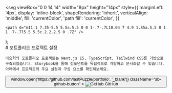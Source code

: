 

  <svg
    viewBox="0 0 14 14"
    width="8px"
    height="14px"
    style={{
      marginLeft: '4px',
      display: 'inline-block',
      shapeRendering: 'inherit',
      verticalAlign: 'middle',
      fill: 'currentColor',
      'path fill': 'currentColor',
    }}
  >
    <path d="m11.1 7.35-5.5 5.5a.5.5 0 0 1-.7-.7L10.04 7 4.9 1.85a.5.5 0 1 1 .7-.7l5.5 5.5c.2.2.2.5 0 .7Z" />
  </svg>
);

<Meta title="포트폴리오 프로젝트 설정" />

<div className="sb-container">
  <div className='sb-section-title'>
    # 포트폴리오 프로젝트 설정

    이승혁의 포트폴리오 프로젝트는 Next.js 15, TypeScript, Tailwind CSS를 기반으로 구축되었습니다. Storybook을 통해 컴포넌트를 독립적으로 개발하고 문서화할 수 있습니다. 아래에서 프로젝트의 주요 설정과 구성 요소를 확인해보세요.

  </div>
  <div className="sb-button-container">
    <button
      onClick={() => window.open('https://github.com/lastPuzzle/portfolio', '_blank')}
      className="sb-github-button"
    >
      <Image
        src={Github}
        alt="GitHub"
        width={16}
        height={16}
      />
      GitHub
    </button>
  </div>
</div>

<style>
  {`
  .sb-container {
    margin-bottom: 48px;
  }

  .sb-section-title {
    margin-bottom: 32px;
  }

  .sb-button-container {
    display: flex;
    justify-content: flex-start;
    margin-top: 32px;
  }


  .sb-github-button {
    display: inline-flex;
    align-items: center;
    justify-content: center;
    gap: 8px;
    height: 36px;
    padding: 0 12px;
    border: 1px solid #d1d5db;
    background: #ffffff;
    color: #374151;
    border-radius: 6px;
    font-size: 14px;
    font-weight: 500;
    cursor: pointer;
    transition: all 0.2s ease;
    margin-top: 8px;
  }

  .sb-github-button:hover {
    background: #f9fafb;
    border-color: #9ca3af;
  }


  @media screen and (max-width: 768px) {
    .sb-cards-grid {
      grid-template-columns: 1fr;
      gap: 16px;
    }

    .sb-card {
      padding: 20px;
    }
  }
  `}
</style>

